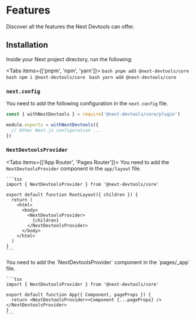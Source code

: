 
# Features

Discover all the features the Next Devtools can offer.

## Installation

Inside your Next project directory, run the following:

<Tabs items={['pnpm', 'npm', 'yarn']}>
  <Tab>
    ```bash
    pnpm add @next-devtools/core
    ```
  </Tab>
  <Tab>
    ```bash
    npm i @next-devtools/core
    ```
  </Tab>
  <Tab>
    ```bash
    yarn add @next-devtools/core
    ```
  </Tab>
</Tabs>

<Steps>

### `next.config`

You need to add the following configuration in the `next.config` file.

```js
const { withNextDevtools } = require('@next-devtools/core/plugin')

module.exports = withNextDevtools({
  // Other Next.js configuration ...
})
```

### `NextDevtoolsProvider`

<Tabs items={['App Router', 'Pages Router']}>
  <Tab>
    You need to add the `NextDevtoolsProvider` component in the `app/layout` file.

    ```tsx
    import { NextDevtoolsProvider } from '@next-devtools/core'

    export default function RootLayout({ children }) {
      return (
        <html>
          <body>
            <NextDevtoolsProvider>
              {children}
            </NextDevtoolsProvider>
          </body>
        </html>
      )
    }
    ```
  </Tab>
  <Tab>
    You need to add the `NextDevtoolsProvider` component in the `pages/_app` file.

    ```tsx
    import { NextDevtoolsProvider } from '@next-devtools/core'

    export default function App({ Component, pageProps }) {
      return <NextDevtoolsProvider><Component {...pageProps} /></NextDevtoolsProvider>
    }
    ```
  </Tab>
</Tabs>

</Steps>

